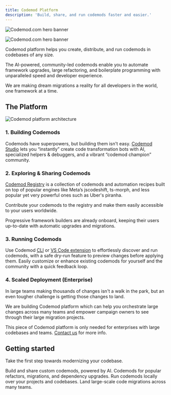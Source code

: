 ```yaml
---
title: Codemod Platform
description: 'Build, share, and run codemods faster and easier.'
---
```


<img
  className="block dark:hidden"
  src="/images/intro/codemod-docs-hero-light.jpg"
  alt="Codemod.com hero banner"
/>

<img
  className="hidden dark:block"
  src="/images/intro/codemod-docs-hero-dark.jpg"
  alt="Codemod.com hero banner"
/>

Codemod platform helps you create, distribute, and run codemods in codebases of any size.

The AI-powered, community-led codemods enable you to automate framework upgrades, large refactoring, and boilerplate programming with unparalleled speed and developer experience.

We are making dream migrations a reality for all developers in the world, one framework at a time.

## The Platform

<img
  src="/images/intro/codemod-platform-architecture.png"
  alt="Codemod platform architecture"
/>

### 1. Building Codemods

Codemods have superpowers, but building them isn't easy. [Codemod Studio](https://codemod.com/studio/) lets you “instantly” create code transformation bots with AI, specialized helpers & debuggers, and a vibrant “codemod champion” community.

### 2. Exploring & Sharing Codemods

[Codemod Registry](https://go.codemod.com/registry) is a collection of codemods and automation recipes built on top of popular engines like Meta’s jscodeshift, ts-morph, and less popular yet very powerful ones such as Uber's piranha. 

Contribute your codemods to the registry and make them easily accessible to your users worldwide.

Progressive framework builders are already onboard, keeping their users up-to-date with automatic upgrades and migrations.

### 3. Running Codemods

Use Codemod [CLI](/deploying-codemods/cli) or [VS Code extension](https://codemod.com/extension) to effortlessly discover and run codemods, with a safe dry-run feature to preview changes before applying them. Easily customize or enhance existing codemods for yourself and the community with a quick feedback loop.

### 4. Scaled Deployment (Enterprise)

In large teams making thousands of changes isn't a walk in the park, but an even tougher challenge is getting those changes to land.

We are building Codemod platform which can help you orchestrate large changes across many teams and empower campaign owners to see through their large migration projects.

This piece of Codemod platform is only needed for enterprises with large codebases and teams. [Contact us](https://codemod.com/contact) for more info.

## Getting started

Take the first step towards modernizing your codebase.

<CardGroup cols={2}>
  <Card title="Codemod Studio" icon="screwdriver-wrench" href="/building-codemods/codemod-studio">
    Build and share custom codemods, powered by AI.
  </Card>
  <Card title="Codemod Registry" icon="grid-2-plus" href="/codemod-registry">
    Codemods for popular refactors, migrations, and dependency upgrades. 
  </Card>
  <Card title="CLI & IDE Extension" icon="terminal" href="/deploying-codemods">
    Run codemods locally over your projects and codebases.
  </Card>
  <Card title="Scaled Deployment (Enterprise) - Coming Soon" icon="rocket">
    Land large-scale code migrations across many teams.
  </Card>
</CardGroup>
